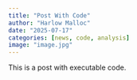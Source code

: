 ```yaml
---
title: "Post With Code"
author: "Harlow Malloc"
date: "2025-07-17"
categories: [news, code, analysis]
image: "image.jpg"
---
```


This is a post with executable code.
